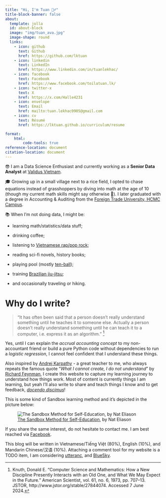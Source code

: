 ---
title: "Hi, I'm Tuan 🕵️‍♂️"
title-block-banner: false
about:
  template: jolla
  id: about-block
  image: "img/tuan_ava.jpg"
  image-shape: round
  links:
    - icon: github
      text: Github
      href: https://github.com/lktuan
    - icon: linkedin
      text: LinkedIn
      href: https://www.linkedin.com/in/tuanlekhac/
    - icon: facebook
      text: Facebook
      href: https://www.facebook.com/toilatuan.lk/
    - icon: twitter-x
      text: X
      href: https://x.com/Halle4231
    - icon: envelope
      text: Email
      href: mailto:tuan.lekhac0905@gmail.com   
    - icon: cv
      text: Résumé
      href: https://lktuan.github.io/curriculum/resume  

format:
    html:
        code-tools: true
reference-location: document
citation-location: document
---

::: {#about-block}
😎 I am a Data Science Enthusiast and currently working as a **Senior Data Analyst** at [Validus Vietnam](https://validus.vn/).

🎓 Growing up in a small village next to a rice field, I opted to chase equations instead of grasshoppers by diving into math at the age of 10 (though my current math skills might say otherwise 👀). I later graduated with a degree in Accounting & Auditing from the [Foreign Trade University, HCMC Campus](https://www.ftu.edu.vn/).

📚 When I'm not doing data, I might be:

-   learning math/statistics/data stuff;

-   drinking coffee;

-   listening to [Vietnamese rap/pop rock](https://www.youtube.com/playlist?list=OLAK5uy_nnZYnQ6ou7hvXsXd3F-D_S448sd-IZu3s);

-   reading sci-fi novels, history books;

-   playing pool (mostly [ten-ball](https://en.wikipedia.org/wiki/Ten-ball));

-   training [Brazilian jiu-jitsu](https://en.wikipedia.org/wiki/Brazilian_jiu-jitsu);

-   and occasionally traveling or hiking.

# Why do I write?

> "It has often been said that a person doesn't really understand something until he teaches it to someone else. Actually a person doesn't really understand something until he can teach it to a computer, i.e. express it as an algorithm." [^1]

Yes, until I can explain the *accrual accounting concept* to my non-accountant friend or build a pure Python code without dependencies to run a *logistic regression*, I cannot feel confident that I understand these things.

Also inspired by [Andrej Karpathy](https://karpathy.ai/) - a great teacher to me, who always repeats the famous quote “*What I cannot create, I do not understand*” by [Richard Feynman](https://en.wikipedia.org/wiki/Richard_Feynman), I create this website to capture my learning journey to understand how things work. Most of content is currently things I am learning, but yeah I'll also write to share and teach things I know and to get feedback, [*docendo discimus*](https://en.wikipedia.org/wiki/Docendo_discimus)!

This is some kind of Sandbox learning method and it's depicted in the picture below:

![[The Sandbox Method for Self-Education](https://www.nateliason.com/blog/self-education), by Nat Eliason](img/sandbox.png)

If you share the same interest, do not hesitate to contact me. I am best reached via [Facebook](https://www.facebook.com/toilatuan.lk).

This blog will be written in Vietnamese/Tiếng Việt (80%), English (10%), and Mandarin Chinese/汉语 (10%). Attaching a comment tool for my website is a TODO item, I am considering [utteranc](https://utteranc.es/), and [BlueSky](https://bsky.app/).
:::

[^1]: Knuth, Donald E. “Computer Science and Mathematics: How a New Discipline Presently Interacts with an Old One, and What We May Expect in the Future.” American Scientist, vol. 61, no. 6, 1973, pp. 707–13. JSTOR, http://www.jstor.org/stable/27844074. Accessed 7 June 2024.